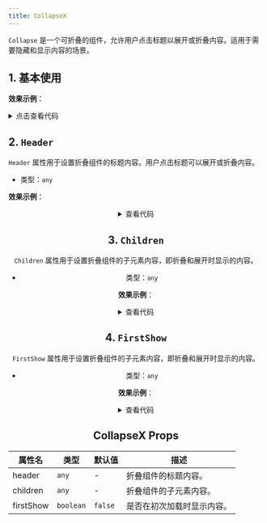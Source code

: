 ```yaml
---
title: CollapseX
---
```



`Collapse` 是一个可折叠的组件，允许用户点击标题以展开或折叠内容。适用于需要隐藏和显示内容的场景。

## 1. 基本使用

**效果示例**：

<Card>
<Basic />
<details>
<summary>点击查看代码</summary>
</details>
</Card>

## 2. `Header`

`Header` 属性用于设置折叠组件的标题内容。用户点击标题可以展开或折叠内容。

* 类型：`any`

**效果示例**：

<Card>
<Header />

<details className="mt-3">
<summary>查看代码</summary>

```javascript
import React from "react";
import Collapse from "@site/src/components/web-elements/adou-collapse";

interface HeaderProps {}

const Header = ({}: HeaderProps) => {
  return (
    <div className="header-wrapper">
      <Collapse header={<h1>点击展开</h1>}>
        <p>这是可折叠的内容。</p>
      </Collapse>
    </div>
  );
};

export default Header;
```

</details>
</Card>

## 3. `Children`

`Children` 属性用于设置折叠组件的子元素内容，即折叠和展开时显示的内容。

* 类型：`any`

**效果示例**：

<Card>
<Children />

<details className="mt-3">
<summary>查看代码</summary>

```javascript
import React from "react";
import Collapse from "@site/src/components/web-elements/adou-collapse";

interface ChildrenProps {}

const Children = ({}: ChildrenProps) => {
  return (
    <div className="header-wrapper">
      <Collapse header={"常见问题解答"}>
        <p style={{ color: "green" }}>这里是关于常见问题的详细解答内容。</p>
      </Collapse>
    </div>
  );
};

export default Children;

```

</details>
</Card>

## 4. `FirstShow`

`FirstShow` 属性用于设置折叠组件的子元素内容，即折叠和展开时显示的内容。

* 类型：`any`

**效果示例**：

<Card>
<FirstShow />

<details className="mt-3">
<summary>查看代码</summary>

```javascript
import React from "react";
import Collapse from "@site/src/components/web-elements/adou-collapse";

interface FirstShowProps {}

const FirstShow = ({}: FirstShowProps) => {
  return (
    <div className="first-show-wrapper">
      <Collapse firstShow header={"常见问题解答"}>
        <p style={{ color: "greenyellow" }}>
          这里是关于常见问题的详细解答内容。
        </p>
      </Collapse>
    </div>
  );
};

export default FirstShow;
```

</details>
</Card>

## CollapseX Props

| 属性名    | 类型      | 默认值   | 描述                           |
| --------- | --------- | -------- | ------------------------------ |
| header    | `any`     | -        | 折叠组件的标题内容。           |
| children  | `any`     | -        | 折叠组件的子元素内容。         |
| firstShow | `boolean` | `false`  | 是否在初次加载时显示内容。     |
